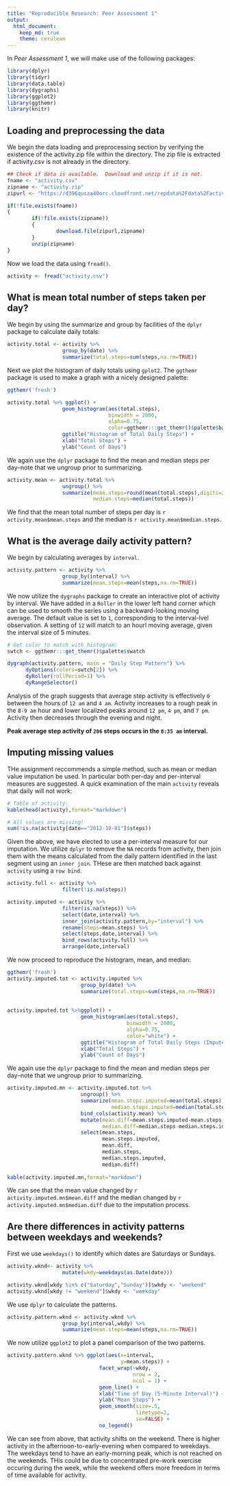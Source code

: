 ```yaml
---
title: "Reproducible Research: Peer Assessment 1"
output: 
  html_document:
    keep_md: true
    theme: cerulean
---
```


In _Peer Assessment 1_, we will make use of the following packages:

```r
library(dplyr)
library(tidyr)
library(data.table)
library(dygraphs)
library(ggplot2)
library(ggthemr)
library(knitr)
```


## Loading and preprocessing the data

We begin the data loading and preprocessing section by verifying the existence of the activity.zip file within the directory.  The zip file is extracted if activity.csv is not already in the directory.


```r

## Check if data is available.  Download and unzip if it is not.
fname <- "activity.csv"
zipname <- "activity.zip"
zipurl <- "https://d396qusza40orc.cloudfront.net/repdata%2Fdata%2Factivity.zip"

if(!file.exists(fname))
{
        if(!file.exists(zipname))  
        {
                download.file(zipurl,zipname)
        }
        unzip(zipname)
}
```

Now we load the data using `fread()`.

```r
activity <- fread("activity.csv")
```


## What is mean total number of steps taken per day?

We begin by using the summarize and group by facilities of the `dplyr` package to calculate daily totals:

```r
activity.total <- activity %>%
                  group_by(date) %>%
                  summarize(total.steps=sum(steps,na.rm=TRUE)) 
```

Next we plot the histogram of daily totals using `gplot2`.  The `ggthemr` package is used to make a graph with a nicely designed palette:

```r
ggthemr('fresh')

activity.total %>% ggplot() +
                  geom_histogram(aes(total.steps), 
                                 binwidth = 2000,
                                 alpha=0.75,
                                 color=ggthemr:::get_themr()$palette$background) +
                  ggtitle("Histogram of Total Daily Steps") +
                  xlab("Total Steps") +
                  ylab("Count of Days")
```

We again use the `dplyr` package to find the mean and median steps per day--note that we ungroup prior to summarizing.

```r
activity.mean <- activity.total %>%
                  ungroup() %>%
                  summarize(mean.steps=round(mean(total.steps),digits=2),
                            median.steps=median(total.steps))
```

We find that the mean total number of steps per day is `r activity.mean$mean.steps` and the median is `r activity.mean$median.steps`.

## What is the average daily activity pattern?

We begin by calculating averages by `interval`.

```r
activity.pattern <- activity %>%
                  group_by(interval) %>%
                  summarize(mean.steps=mean(steps,na.rm=TRUE)) 
```

We now utilize the `dygraphs` package to create an interactive plot of activity by interval.  We have added in a `Roller` in the lower left hand corner which can be used to smooth the series using a backward-looking moving average.  The default value is set to `1`, corresponding to the interval-lvel observation.  A setting of `12` will match to an hourl moving average, given the interval size of 5 minutes.

```r
# Get color to match with histogram:
swtch <- ggthemr:::get_themr()$palette$swatch

dygraph(activity.pattern, main = "Daily Step Pattern") %>% 
      dyOptions(colors=swtch[2]) %>%
      dyRoller(rollPeriod=1) %>%
      dyRangeSelector()
```

Analysis of the graph suggests that average step activity is effectively `0` between the hours of `12 am` and `4 am`.  Activity increases to a rough peak in the `8-9 am` hour and lower localized peaks around `12 pm`, `4 pm`, and `7 pm`.  Activity then decreases through the evening and night.   

**Peak average step activity of `206` steps occurs in the `8:35 am` interval.**


## Imputing missing values

THe assignment reccommends a simple method, such as mean or median value imputation be used.  In particular both per-day and per-interval measures are suggested.  A quick examination of the main `activity` reveals that daily will not work:

```r
# Table of activity:
kable(head(activity),format="markdown")

# All values are missing!
sum(!is.na(activity[date=="2012-10-01"]$steps))
```

Given the above, we have elected to use a per-interval measure for our imputation. We utilize `dplyr` to remove the `NA` records from activity, then join them with the means calculated from the daily pattern identified in the last segment using an `inner join`.  THese are then matched back against `activity` using a `row bind`. 

```r

activity.full <- activity %>%
                  filter(!is.na(steps))

activity.imputed <- activity %>% 
                  filter(is.na(steps)) %>%
                  select(date,interval) %>%
                  inner_join(activity.pattern,by="interval") %>%
                  rename(steps=mean.steps) %>%
                  select(steps,date,interval) %>%
                  bind_rows(activity.full) %>%
                  arrange(date,interval)

```

We now proceed to reproduce the histogram, mean, and median:

```r
ggthemr('fresh')
activity.imputed.tot <- activity.imputed %>% 
                        group_by(date) %>%
                        summarize(total.steps=sum(steps,na.rm=TRUE))
      
      
activity.imputed.tot %>%ggplot() +
                        geom_histogram(aes(total.steps), 
                                       binwidth = 2000,
                                       alpha=0.75,
                                       color="white") +
                        ggtitle("Histogram of Total Daily Steps (Imputed)") +
                        xlab("Total Steps") +
                        ylab("Count of Days")
```

We again use the `dplyr` package to find the mean and median steps per day--note that we ungroup prior to summarizing.

```r
activity.imputed.mn <- activity.imputed.tot %>%
                        ungroup() %>%
                        summarize(mean.steps.imputed=mean(total.steps),
                                  median.steps.imputed=median(total.steps)) %>%
                        bind_cols(activity.mean) %>%
                        mutate(mean.diff=mean.steps.imputed-mean.steps,
                               median.diff=median.steps-median.steps.imputed) %>%
                        select(mean.steps,
                               mean.steps.imputed,
                               mean.diff,
                               median.steps,
                               median.steps.imputed,
                               median.diff) 
                        
kable(activity.imputed.mn,format="markdown")
```

We can see that the mean value changed by `r activity.imputed.mn$mean.diff` and the median changed by `r activity.imputed.mn$median.diff` due to the imputation process.


## Are there differences in activity patterns between weekdays and weekends?

First we use `weekdays()` to identify which dates are Saturdays or Sundays.

```r
activity.wknd<- activity %>%
                  mutate(wkdy=weekdays(as.Date(date))) 

activity.wknd[wkdy %in% c("Saturday","Sunday")]$wkdy <- "weekend"
activity.wknd[wkdy != "weekend"]$wkdy <- "weekday"

```

We use `dplyr` to calculate the patterns.

```r
activity.pattern.wknd <- activity.wknd %>%
                  group_by(interval,wkdy) %>%
                  summarize(mean.steps=mean(steps,na.rm=TRUE)) 

```

We now utilize `ggplot2` to plot a panel comparison of the two patterns.

```r
activity.pattern.wknd %>% ggplot(aes(x=interval, 
                                     y=mean.steps)) +
                              facet_wrap(~wkdy,
                                         nrow = 2,
                                         ncol = 1) +
                              geom_line() +
                              xlab("Time of Day (5-Minute Interval)") +
                              ylab("Mean Steps") +
                              geom_smooth(size=.5,
                                          linetype=2, 
                                          se=FALSE) +
                              no_legend()
```

We can see from above, that activity shifts on the weekend. There is higher activity in the afternoon-to-early-evening when compared to weekdays.  The weekdays tend to have an early-morning peak, which is not reached on the weekends.  THis could be due to concentrated pre-work exercise occuring during the week, while the weekend offers more freedom in terms of time available for activity.